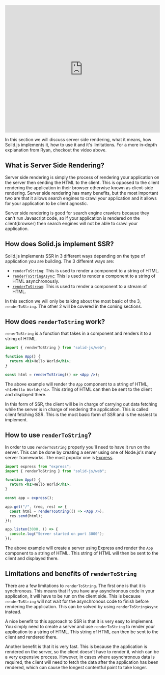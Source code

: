<Title>Simple/Client-Fetching SSR</Title>

<iframe width="100%" height="415" src="https://www.youtube.com/embed/0zadjVUV7zM" title="YouTube video player" frameborder="0" allow="accelerometer; autoplay; clipboard-write; encrypted-media; gyroscope; picture-in-picture; web-share" allowfullscreen></iframe>

In this section we will discuss server side rendering, what it means, how Solid.js implements it, how to use it and it's limitations. For a more in-depth explanation from Ryan, checkout the video above.

## What is Server Side Rendering?

Server side rendering is simply the process of rendering your application on the server then sending the HTML to the client. This is opposed to the client rendering the application in their browser otherwise known as client-side rendering. Server side rendering has many benefits, but the most important two are that it allows search engines to crawl your application and it allows for your application to be client agnostic. 

Server side rendering is good for search engine crawlers because they can't run Javascript code, so if your application is rendered on the client(browser) then search engines will not be able to crawl your application.

## How does Solid.js implement SSR?

Solid.js implements SSR in 3 different ways depending on the type of application you are building. The 3 different ways are:

- `renderToString`: This is used to render a component to a string of HTML. 
- [`renderToStringAsync`](/references/concepts/ssr/async-ssr): This is used to render a component to a string of HTML asynchronously.
- [`renderToStream`](/references/concepts/ssr/streaming): This is used to render a component to a stream of HTML.

In this section we will only be talking about the most basic of the 3, `renderToString`. The other 2 will be covered in the coming sections.

## How does `renderToString` work?

`renerToString` is a function that takes in a component and renders it to a string of HTML. 

```jsx
import { renderToString } from "solid-js/web";

function App() {
  return <h1>Hello World</h1>;
}

const html = renderToString(() => <App />);
```

The above example will render the `App` component to a string of HTML, `<h1>Hello World</h1>`. This string of HTML can then be sent to the client and displayed there.

In this form of SSR, the client will be in charge of carrying out data fetching while the server is in charge of rendering the application. This is called client fetching SSR. This is the most basic form of SSR and is the easiest to implement.

## How to use `renderToString`?

In order to use `renderToString` properly you'll need to have it run on the server. This can be done by creating a server using one of Node.js's many server frameworks. The most popular one is [Express](https://expressjs.com/). 

```jsx
import express from "express";
import { renderToString } from "solid-js/web";

function App() {
  return <h1>Hello World</h1>;
}

const app = express();

app.get("/", (req, res) => {
  const html = renderToString(() => <App />);
  res.send(html);
});

app.listen(3000, () => {
  console.log("Server started on port 3000");
});
```

The above example will create a server using Express and render the `App` component to a string of HTML. This string of HTML will then be sent to the client and displayed there.

## Limitations and benefits of `renderToString`

There are a few limitations to `renderToString`. The first one is that it is synchronous. This means that if you have any asynchronous code in your application, it will have to be run on the client side. This is because `renderToString` will not wait for the asynchronous code to finish before rendering the application. This can be solved by using `renderToStringAsync` instead.

A nice benefit to this approach to SSR is that it is very easy to implement. You simply need to create a server and use `renderToString` to render your application to a string of HTML. This string of HTML can then be sent to the client and rendered there.

Another benefit is that it is very fast. This is because the application is rendered on the server, so the client doesn't have to render it, which can be a very expensive process. However, in cases where asynchronous data is required, the client will need to fetch the data after the application has been rendered, which can cause the longest contentful paint to take longer.